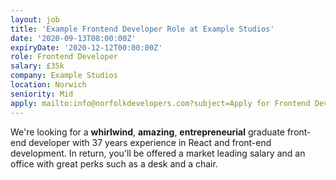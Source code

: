 ---
layout: job
title: 'Example Frontend Developer Role at Example Studios'
date: '2020-09-13T08:00:00Z'
expiryDate: '2020-12-12T00:00:00Z'
role: Frontend Developer
salary: £35k
company: Example Studios
location: Norwich
seniority: Mid
apply: mailto:info@norfolkdevelopers.com?subject=Apply for Frontend Dev Role at Example Studios
---

We're looking for a **whirlwind**, **amazing**, **entrepreneurial** graduate front-end developer with 37 years experience in React and front-end development. In return, you'll be offered a market leading salary and an office with great perks such as a desk and a chair. 
